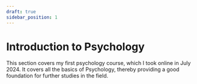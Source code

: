 ```yaml
---
draft: true
sidebar_position: 1
---
```


# Introduction to Psychology

This section covers my first psychology course, which I took online in July 2024.
It covers all the basics of Psychology, thereby providing a good foundation for further studies in the field.
